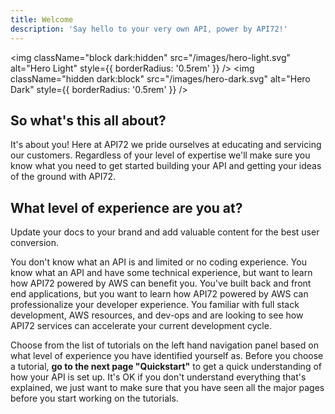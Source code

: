 ```yaml
---
title: Welcome
description: 'Say hello to your very own API, power by API72!'
---
```


<img
  className="block dark:hidden"
  src="/images/hero-light.svg"
  alt="Hero Light"
  style={{ borderRadius: '0.5rem' }}
/>
<img
  className="hidden dark:block"
  src="/images/hero-dark.svg"
  alt="Hero Dark"
  style={{ borderRadius: '0.5rem' }}
/>

## So what's this all about?

It's about you! Here at API72 we pride ourselves at educating and servicing our customers. Regardless of your level of expertise we'll make sure you know what you need to get started building your API and getting your ideas of the ground with API72.

## What level of experience are you at?

Update your docs to your brand and add valuable content for the best user conversion.

<CardGroup cols={2}>
  <Card
    title="Complete Beginner"
    icon="star"
    href="https://mintlify.com/docs/settings/global"
  >
    You don't know what an API is and limited or no coding experience.
  </Card>
  <Card
    title="Intermediate"
    icon="stars"
    href="https://mintlify.com/docs/api-playground/openapi"
  >
    You know what an API and have some technical experience, but want to learn how API72 powered by AWS can benefit you.
  </Card>
  <Card
    title="Advanced"
    icon="star-shooting"
    href="https://mintlify.com/docs/components/accordion"
  >
    You've built back and front end applications, but you want to learn how API72 powered by AWS can professionalize your developer experience. 
  </Card>
  <Card
    title="Experienced Developer"
    icon="code"
    href="https://mintlify.com/showcase"
  >
    You familiar with full stack development, AWS resources, and dev-ops and are looking to see how API72 services can accelerate your current development cycle.
  </Card>
</CardGroup>

Choose from the list of tutorials on the left hand navigation panel based on what level of experience you have identified yourself as. Before you choose a tutorial, **go to the next page "Quickstart"** to get a quick understanding of how your API is set up. It's OK if you don't understand everything that's explained, we just want to make sure that you have seen all the major pages before you start working on the tutorials.
